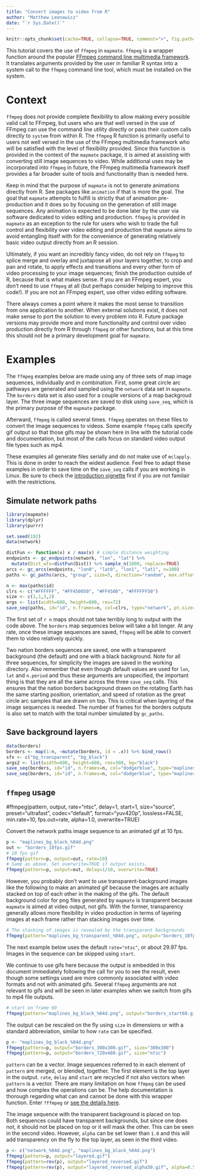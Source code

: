 ```yaml
---
title: "Convert images to video from R"
author: "Matthew Leonawicz"
date: "`r Sys.Date()`"
---
```


<!-- ffmpeg.md is generated from ffmpeg.Rmd. Please edit that file -->

```r
knitr::opts_chunk$set(cache=TRUE, collapse=TRUE, comment=">", fig.path="README-ffmpeg-", message=F, warning=F, error=F, eval=F, tidy=T)
```

This tutorial covers the use of `ffmpeg` in `mapmate`. `ffmpeg` is a wrapper function around the popular [FFmpeg command line multimedia framework](https://www.ffmpeg.org/).
It translates arguments provided by the user in familiar R syntax into a system call to the `ffmpeg` command line tool, which must be installed on the system.

# Context

`ffmpeg` does not provide complete flexibility to allow making every possible valid call to FFmpeg,
but users who are that well versed in the use of FFmpeg can use the command line utility directly or pass their custom calls directly to `system` from within R.
The `ffmpeg` R function is primarily useful to users not well versed in the use of the FFmpeg multimedia framework who will be satisfied with the level of flexibility provided.
Since this function is provided in the context of the `mapmate` package, it is aimed at assisting with converting still image sequences to video.
While additional uses may be incorporated into `ffmpeg` in future, the FFmpeg multimedia framework itself provides a far broader suite of tools and functionality than is needed here.

Keep in mind that the purpose of `mapmate` is not to generate animations directly from R. See packages like `animation` if that is more the goal.
The goal that `mapmate` attempts to fulfill is strictly that of animation pre-production and it does so by focusing on the generation of still image sequences.
Any animation is expected to be done later by the user via software dedicated to video editing and production.
`ffmpeg` is provided in `mapmate` as an exception to the rule for users who wish to trade the full control and flexibility over video editing and production
that `mapmate` aims to avoid entangling itself with for the convenience of generating relatively basic video output directly from an R session.

Ultimately, if you want an incredibly fancy video, do not rely on `ffmpeg` to splice merge and overlay and juxtapose all your layers together,
to crop and pan and rotate, to apply effects and transitions and every other form of video processing to your image sequences; finish the production outside of R, because that is what makes sense.
If you are an FFmpeg expert, you don't need to use `ffmpeg` at all (but perhaps consider helping to improve this code!).
If you are not an FFmpeg expert, use other video editing software.

There always comes a point where it makes the most sense to transition from one application to another.
When external solutions exist, it does not make sense to port the solution to every problem into R.
Future package versions may provide more and more functionality and control over video production directly from R through `ffmpeg` or other functions,
but at this time this should not be a primary development goal for `mapmate`.

# Examples

The `ffmpeg` examples below are made using any of three sets of map image sequences, individually and in combination.
First, some great circle arc pathways are generated and sampled using the `network` data set in `mapmate`.
The `borders` data set is also used for a couple versions of a map backgroud layer.
The three image sequences are saved to disk using `save_seq`, which is the primary purpose of the `mapmate` package.

Afterward, `ffmpeg` is called several times. `ffmpeg` operates on these files to convert the image sequences to videos.
Some example `ffmpeg` calls specify gif output so that those gifs may be shown here in line with the tutorial code and documentation,
but most of the calls focus on standard video output file types such as mp4.

These examples all generate files serially and do not make use of `mclapply`.
This is done in order to reach the widest audience. Feel free to adapt these examples in order to save time on the `save_seq` calls if you are working in Linux.
Be sure to check the [introduction vignette](mapmate.html#Parallel-Processing) first if you are not familair with the restrictions.

## Simulate network paths

```r
library(mapmate)
library(dplyr)
library(purrr)

set.seed(192)
data(network)

distFun <- function(x) x / max(x) # simple distance weighting
endpoints <- gc_endpoints(network, "lon", "lat") %>%
  mutate(Dist_wts=distFun(Dist)) %>% sample_n(1000, replace=TRUE)
arcs <- gc_arcs(endpoints, "lon0", "lat0", "lon1", "lat1", n=100)
paths <- gc_paths(arcs, "group", size=5, direction="random", max.offset=100)

n <- max(paths$id)
clrs <- c("#FFFFFF", "#FF450050", "#FF4500", "#FFFFFF50")
size <- c(1,1,3,2)
args <- list(width=600, height=600, res=72)
save_seq(paths, id="id", n.frames=n, col=clrs, type="network", pt.size=size, png.args=args)

```

The first set of `r n` maps should not take terribly long to output with the code above.
The `borders` map sequences below will take a bit longer.
At any rate, once these image sequences are saved, `ffmpeg` will be able to convert them to video relatively quickly.

Two nation borders sequences are saved, one with a transparent background (the default) and one with a black background.
Note for all three sequences, for simplicity the images are saved in the working directory.
Also remember that even though default values are used for `lon`, `lat` and `n.period` and thus these arguments are unspecified,
the important thing is that they are all the same across the three `save_seq` calls.
This ensures that the nation borders background drawn on the rotating Earth has the same starting position, orientation, and speed of rotation as the great circle arc samples that are drawn on top.
This is critical when layering of the image sequences is needed.
The number of frames for the borders outputs is also set to match with the total number simulated by `gc_paths`.

## Save background layers

```r
data(borders)
borders <- map(1:n, ~mutate(borders, id = .x)) %>% bind_rows()
sfx <- c("bg_transparent", "bg_black")
args2 <- list(width=600, height=600, res=300, bg="black")
save_seq(borders, id="id", n.frames=n, col="dodgerblue", type="maplines", suffix=sfx[1], png.args=args)
save_seq(borders, id="id", n.frames=n, col="dodgerblue", type="maplines", suffix=sfx[2], png.args=args2)
```

## `ffmpeg` usage

#ffmpeg(pattern, output, rate="ntsc", delay=1, start=1, size="source", preset="ultrafast", codec="default", format="yuv420p", lossless=FALSE, min.rate=10, fps.out=rate, alpha=1.0, overwrite=TRUE)

Convert the network paths image sequence to an animated gif at 10 fps.

```r
p <- "maplines_bg_black_%04d.png"
out <- "borders_10fps.gif"
# 10 fps gif
ffmpeg(pattern=p, output=out, rate=10)
# Same as above. Set overwrite=TRUE if output exists.
ffmpeg(pattern=p, output=out, delay=1/10, overwrite=TRUE)
```

However, you probably don't want to use transparent-background images like the following to make an animated gif
because the images are actually stacked on top of each other in the making of the gifs.
The default background color for png files generated by `mapmate` is transparent because `mapmate` is aimed at video output, not gifs.
With the former, transparency generally allows more flexibility in video production in terms of layering images at each frame rather than stacking images over time.

```r
# The stacking of images is revealed by the transparent backgrounds
ffmpeg(pattern="maplines_bg_transparent_%04d.png", output="borders_10fps_bad.gif", rate=10)
```

The next example below uses the default `rate="ntsc"`, or about 29.97 fps.
Images in the sequence can be skipped using `start`.

We continue to use gifs here because the output is embedded in this document immediately following the call for you to see the result,
even though some settings used are more commonly associated with video formats and not with animated gifs.
Several `ffmpeg` arguments are not relevant to gifs and will be seen in later examples when we switch from gifs to mp4 file outputs.

```r
# start on frame 60
ffmpeg(pattern="maplines_bg_black_%04d.png", output="borders_start60.gif", start=60)
```

The output can be rescaled on the fly using `size` in dimensions or with a standard abbreviation, similar to how `rate` can be specified.

```r
p <- "maplines_bg_black_%04d.png"
ffmpeg(pattern=p, output="borders_300x300.gif", size="300x300")
ffmpeg(pattern=p, output="borders_720x480.gif", size="ntsc")
```

`pattern` can be a vector. Image sequences referred to in each element of `pattern` are merged, or blended, together.
The first element is the top layer in the output.
`rate`, `delay` and `start` are recycled if not also vectors when `pattern` is a vector.
There are many limitation on how `ffmpeg` can be used and how complex the operations can be.
The help documentation is thorough regarding what can and cannot be done with this wrapper function. Enter `?ffmpeg` or [see the details here](ffmpeg-help.html).

The image sequence with the transparent background is placed on top.
Both sequences could have transparent backgrounds, but since one does not, it should not be placed on top or it will mask the other.
This can be seen in the second video.
However, `alpha` can be set lower than `1.0` and this will add transparency on the fly to the top layer, as seen in the third video.

```r
p <- c("network_%04d.png", "maplines_bg_black_%04d.png")
ffmpeg(pattern=p, output="layered.gif")
ffmpeg(pattern=rev(p), output="layered_reversed.gif")
ffmpeg(pattern=rev(p), output="layered_reversed_alpha50.gif", alpha=0.5)
```
